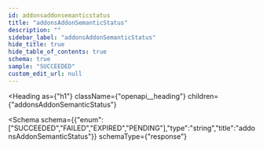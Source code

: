 ```yaml
---
id: addonsaddonsemanticstatus
title: "addonsAddonSemanticStatus"
description: ""
sidebar_label: "addonsAddonSemanticStatus"
hide_title: true
hide_table_of_contents: true
schema: true
sample: "SUCCEEDED"
custom_edit_url: null
---
```



<Heading
  as={"h1"}
  className={"openapi__heading"}
  children={"addonsAddonSemanticStatus"}
>
</Heading>





<Schema
  schema={{"enum":["SUCCEEDED","FAILED","EXPIRED","PENDING"],"type":"string","title":"addonsAddonSemanticStatus"}}
  schemaType={"response"}
>
  
</Schema>
            